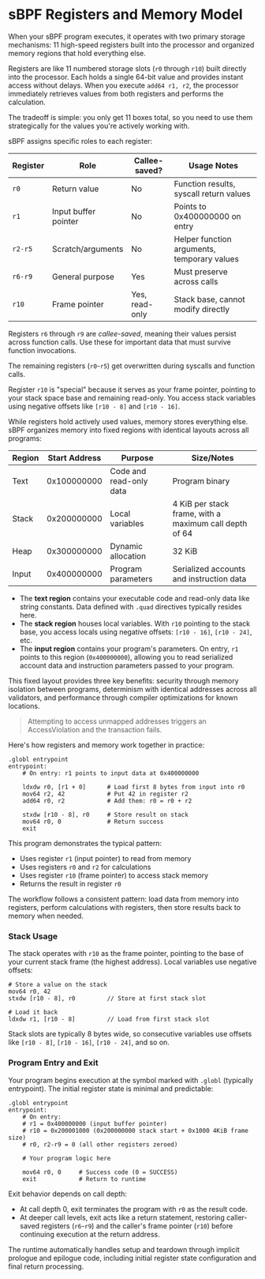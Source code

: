 
# sBPF Registers and Memory Model

When your sBPF program executes, it operates with two primary storage mechanisms: 11 high-speed registers built into the processor and organized memory regions that hold everything else.

<ArticleSection name="Registers" id="registers" level="h2" />

Registers are like 11 numbered storage slots (`r0` through `r10`) built directly into the processor. Each holds a single 64-bit value and provides instant access without delays. When you execute `add64 r1, r2`, the processor immediately retrieves values from both registers and performs the calculation.

The tradeoff is simple: you only get 11 boxes total, so you need to use them strategically for the values you're actively working with.

sBPF assigns specific roles to each register:

| Register | Role                 | Callee-saved?  | Usage Notes                                 |
|----------|----------------------|----------------|---------------------------------------------|
| `r0`     | Return value         | No             | Function results, syscall return values     |
| `r1`     | Input buffer pointer | No             | Points to 0x400000000 on entry              |
| `r2-r5`  | Scratch/arguments    | No             | Helper function arguments, temporary values |
| `r6-r9`  | General purpose      | Yes            | Must preserve across calls                  |
| `r10`    | Frame pointer        | Yes, read-only | Stack base, cannot modify directly          |

Registers `r6` through `r9` are _callee-saved_, meaning their values persist across function calls. Use these for important data that must survive function invocations. 

The remaining registers (`r0`-`r5`) get overwritten during syscalls and function calls.

Register `r10` is "special" because it serves as your frame pointer, pointing to your stack space base and remaining read-only. You access stack variables using negative offsets like `[r10 - 8]` and `[r10 - 16]`.

<ArticleSection name="Memory" id="memory" level="h2" />

While registers hold actively used values, memory stores everything else. sBPF organizes memory into fixed regions with identical layouts across all programs:

| Region | Start Address | Purpose                 | Size/Notes                                             |
|--------|---------------|-------------------------|--------------------------------------------------------|
| Text   | 0x100000000   | Code and read-only data | Program binary                                         |
| Stack  | 0x200000000   | Local variables         | 4 KiB per stack frame, with a maximum call depth of 64 |
| Heap   | 0x300000000   | Dynamic allocation      | 32 KiB                                                 |
| Input  | 0x400000000   | Program parameters      | Serialized accounts and instruction data               |

- The **text region** contains your executable code and read-only data like string constants. Data defined with `.quad` directives typically resides here.
- The **stack region** houses local variables. With `r10` pointing to the stack base, you access locals using negative offsets: `[r10 - 16]`, `[r10 - 24]`, etc.
- The **input region** contains your program's parameters. On entry, `r1` points to this region (`0x400000000`), allowing you to read serialized account data and instruction parameters passed to your program.

This fixed layout provides three key benefits: security through memory isolation between programs, determinism with identical addresses across all validators, and performance through compiler optimizations for known locations.

> Attempting to access unmapped addresses triggers an AccessViolation and the transaction fails.

<ArticleSection name="Using Registers and Memory" id="using-registers-and-memory" level="h2" />

Here's how registers and memory work together in practice:

```sbpf
.globl entrypoint
entrypoint:
    # On entry: r1 points to input data at 0x400000000
    
    ldxdw r0, [r1 + 0]      # Load first 8 bytes from input into r0
    mov64 r2, 42            # Put 42 in register r2
    add64 r0, r2            # Add them: r0 = r0 + r2
    
    stxdw [r10 - 8], r0     # Store result on stack
    mov64 r0, 0             # Return success
    exit
```

This program demonstrates the typical pattern:
- Uses register `r1` (input pointer) to read from memory
- Uses registers `r0` and `r2` for calculations
- Uses register `r10` (frame pointer) to access stack memory
- Returns the result in register `r0`

The workflow follows a consistent pattern: load data from memory into registers, perform calculations with registers, then store results back to memory when needed.

### Stack Usage

The stack operates with `r10` as the frame pointer, pointing to the base of your current stack frame (the highest address). Local variables use negative offsets:

```sbpf
# Store a value on the stack
mov64 r0, 42
stxdw [r10 - 8], r0         // Store at first stack slot

# Load it back
ldxdw r1, [r10 - 8]         // Load from first stack slot
```

Stack slots are typically 8 bytes wide, so consecutive variables use offsets like `[r10 - 8]`, `[r10 - 16]`, `[r10 - 24]`, and so on.

### Program Entry and Exit

Your program begins execution at the symbol marked with `.globl` (typically entrypoint). The initial register state is minimal and predictable:

```sbpf
.globl entrypoint
entrypoint:
    # On entry:
    # r1 = 0x400000000 (input buffer pointer)
    # r10 = 0x200001000 (0x200000000 stack start + 0x1000 4KiB frame size)
    # r0, r2-r9 = 0 (all other registers zeroed)

    # Your program logic here

    mov64 r0, 0     # Success code (0 = SUCCESS)
    exit            # Return to runtime
```

Exit behavior depends on call depth:
- At call depth 0, exit terminates the program with `r0` as the result code. 
- At deeper call levels, exit acts like a return statement, restoring caller-saved registers (`r6`-`r9`) and the caller's frame pointer (`r10`) before continuing execution at the return address.

The runtime automatically handles setup and teardown through implicit prologue and epilogue code, including initial register state configuration and final return processing.